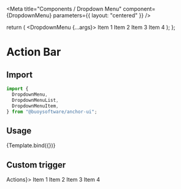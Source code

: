 
<Meta
  title="Components / Dropdown Menu"
  component={DropdownMenu}
  parameters={{ layout: "centered" }}
/>

  return (
    <DropdownMenu {...args}>
      <DropdownMenuList>
        <DropdownMenuItem>Item 1</DropdownMenuItem>
        <DropdownMenuItem>Item 2</DropdownMenuItem>
        <DropdownMenuItem>Item 3</DropdownMenuItem>
        <DropdownMenuItem>Item 4</DropdownMenuItem>
      </DropdownMenuList>
    </DropdownMenu>
  );
};

# Action Bar

## Import

```javascript
import {
  DropdownMenu,
  DropdownMenuList,
  DropdownMenuItem,
} from "@buoysoftware/anchor-ui";
```

## Usage

<Canvas>
  <Story
    name="Dropdown Menu"
    args={{ label: "Actions" }}
  >
    {Template.bind({})}
  </Story>
</Canvas>

## Custom trigger

<Canvas>
  <Story name="Dropdown with custom trigger">
    <DropdownMenuPopover
      trigger={<Button colorScheme="primary">Actions</Button>}>
      <DropdownMenuList>
        <DropdownMenuItem>Item 1</DropdownMenuItem>
        <DropdownMenuItem>Item 2</DropdownMenuItem>
        <DropdownMenuItem>Item 3</DropdownMenuItem>
        <DropdownMenuItem>Item 4</DropdownMenuItem>
      </DropdownMenuList>
    </DropdownMenuPopover>
  </Story>
</Canvas>

